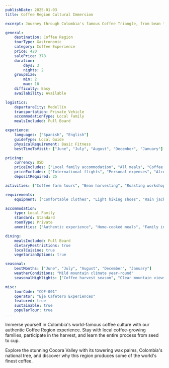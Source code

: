 ```yaml
---
publishDate: 2025-01-03
title: Coffee Region Cultural Immersion

excerpt: Journey through Colombia's famous Coffee Triangle, from bean to cup, staying with local coffee families and exploring the beautiful Cocora Valley.

general:
    destination: Coffee Region
    tourType: Gastronomic
    category: Coffee Experience
    price: 420
    salePrice: 378
    duration:
        days: 3
        nights: 2
    groupSize:
        min: 2
        max: 10
    difficulty: Easy
    availability: Available

logistics:
    departureCity: Medellín
    transportation: Private Vehicle
    accommodationType: Local Family
    mealsIncluded: Full Board

experience:
    languages: ["Spanish", "English"]
    guideType: Local Guide
    physicalRequirement: Basic Fitness
    bestTimeToVisit: ["June", "July", "August", "December", "January"]

pricing:
    currency: USD
    priceIncludes: ["Local family accommodation", "All meals", "Coffee farm tours", "Transportation", "Professional guide", "Coffee tasting sessions"]
    priceExcludes: ["International flights", "Personal expenses", "Alcoholic beverages", "Tips"]
    depositRequired: 25

activities: ["Coffee farm tours", "Bean harvesting", "Roasting workshops", "Cocora Valley hike", "Traditional cooking classes", "Cultural exchange with families"]

requirements:
    equipment: ["Comfortable clothes", "Light hiking shoes", "Rain jacket"]

accommodation:
    type: Local Family
    standard: Standard
    roomType: Private
    amenities: ["Authentic experience", "Home-cooked meals", "Family interaction"]

dining:
    mealsIncluded: Full Board
    dietaryRestrictions: true
    localCuisine: true
    vegetarianOptions: true

seasonal:
    bestMonths: ["June", "July", "August", "December", "January"]
    weatherConditions: "Mild mountain climate year-round"
    seasonalHighlights: ["Coffee harvest season", "Clear mountain views", "Perfect hiking weather"]

misc:
    tourCode: "COF-001"
    operator: "Eje Cafetero Experiences"
    featured: true
    sustainable: true
    popularTour: true
---
```


Immerse yourself in Colombia's world-famous coffee culture with our authentic Coffee Region experience. Stay with local coffee-growing families, participate in the harvest, and learn the entire process from seed to cup.

Explore the stunning Cocora Valley with its towering wax palms, Colombia's national tree, and discover why this region produces some of the world's finest coffee.